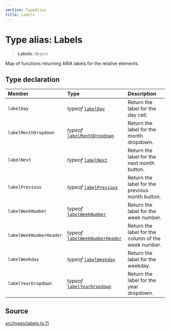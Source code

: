```yaml
---
section: TypeAlias
title: Labels
---
```


# Type alias: Labels

> **Labels**: `Object`

Map of functions returning ARIA labels for the relative elements.

## Type declaration

| Member | Type | Description |
| :------ | :------ | :------ |
| `labelDay` | *typeof* [`labelDay`](/docs/api/next/functions/labelDay.mdx) | Return the label for the day cell. |
| `labelMonthDropdown` | *typeof* [`labelMonthDropdown`](/docs/api/next/functions/labelMonthDropdown.mdx) | Return the label for the month dropdown. |
| `labelNext` | *typeof* [`labelNext`](/docs/api/next/functions/labelNext.mdx) | Return the label for the next month button. |
| `labelPrevious` | *typeof* [`labelPrevious`](/docs/api/next/functions/labelPrevious.mdx) | Return the label for the previous month button. |
| `labelWeekNumber` | *typeof* [`labelWeekNumber`](/docs/api/next/functions/labelWeekNumber.mdx) | Return the label for the week number. |
| `labelWeekNumberHeader` | *typeof* [`labelWeekNumberHeader`](/docs/api/next/functions/labelWeekNumberHeader.mdx) | Return the label for the column of the week number. |
| `labelWeekday` | *typeof* [`labelWeekday`](/docs/api/next/functions/labelWeekday.mdx) | Return the label for the weekday. |
| `labelYearDropdown` | *typeof* [`labelYearDropdown`](/docs/api/next/functions/labelYearDropdown.mdx) | Return the label for the year dropdown. |

## Source

[src/types/labels.ts:11](https://github.com/gpbl/react-day-picker/blob/45cca307e/src/types/labels.ts#L11)
